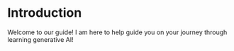 # Introduction
 
Welcome to our guide! I am here to help guide you on your journey through learning generative AI!